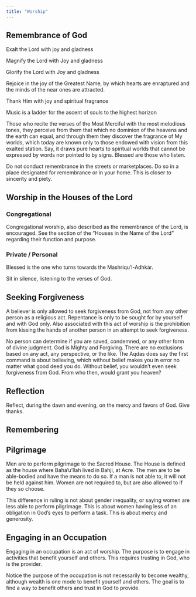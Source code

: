 ```yaml
---
title: "Worship"
---
```


## Remembrance of God

Exalt the Lord with joy and gladness

Magnify the Lord with Joy and gladness

Glorify the Lord with Joy and gladness

Rejoice in the joy of the Greatest Name, by which hearts are enraptured and the minds of the near ones are attracted.

Thank Him with joy and spiritual fragrance

Music is a ladder for the ascent of souls to the highest horizon

Those who recite the verses of the Most Merciful with the most melodious tones, they perceive from them that which no dominion of the heavens and the earth can equal, and through them they discover the fragrance of My worlds, which today are known only to those endowed with vision from this exalted station. Say, it draws pure hearts to spiritual worlds that cannot be expressed by words nor pointed to by signs. Blessed are those who listen.

Do not conduct remembrance in the streets or marketplaces. Do so in a place designated for remembrance or in your home. This is closer to sincerity and piety.

## Worship in the Houses of the Lord

### Congregational

Congregational worship, also described as the remembrance of the Lord, is encouraged. See the section of the "Houses in the Name of the Lord" regarding their function and purpose.

### Private / Personal

Blessed is the one who turns towards the Mashriqu’l-Adhkár.

Sit in silence, listening to the verses of God.

## Seeking Forgiveness

A believer is only allowed to seek forgiveness from God, not from any other person as a religious act. Repentance is only to be sought for by yourself and with God only. Also associated with this act of worship is the prohibition from kissing the hands of another person in an attempt to seek forgiveness.

No person can determine if you are saved, condemned, or any other form of divine judgment. God is Mighty and Forgiving. There are no exclusions based on any act, any perspective, or the like. The Aqdas does say the first command is about believing, which without belief makes you in error no matter what good deed you do. Without belief, you wouldn't even seek forgiveness from God. From who then, would grant you heaven?

## Reflection

Reflect, during the dawn and evening, on the mercy and favors of God. Give thanks.

## Remembering

## Pilgrimage

Men are to perform pilgrimage to the Sacred House. The House is defined as the house where Baha'u'llah lived in Bahji, at Acre. The men are to be able-bodied and have the means to do so. If a man is not able to, it will not be held against him. Women are not required to, but are also allowed to if they so choose.

This difference in ruling is not about gender inequality, or saying women are less able to perform pilgrimage. This is about women having less of an obligation in God's eyes to perform a task. This is about mercy and generosity.

## Engaging in an Occupation

Engaging in an occupation is an act of worship. The purpose is to engage in activities that benefit yourself and others. This requires trusting in God, who is the provider.

Notice the purpose of the occupation is not necessarily to become wealthy, although wealth is one mode to benefit yourself and others. The goal is to find a way to benefit others and trust in God to provide.
